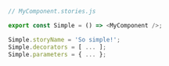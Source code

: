 ```js
// MyComponent.stories.js

export const Simple = () => <MyComponent />;

Simple.storyName = 'So simple!';
Simple.decorators = [ ... ];
Simple.parameters = { ... };
```